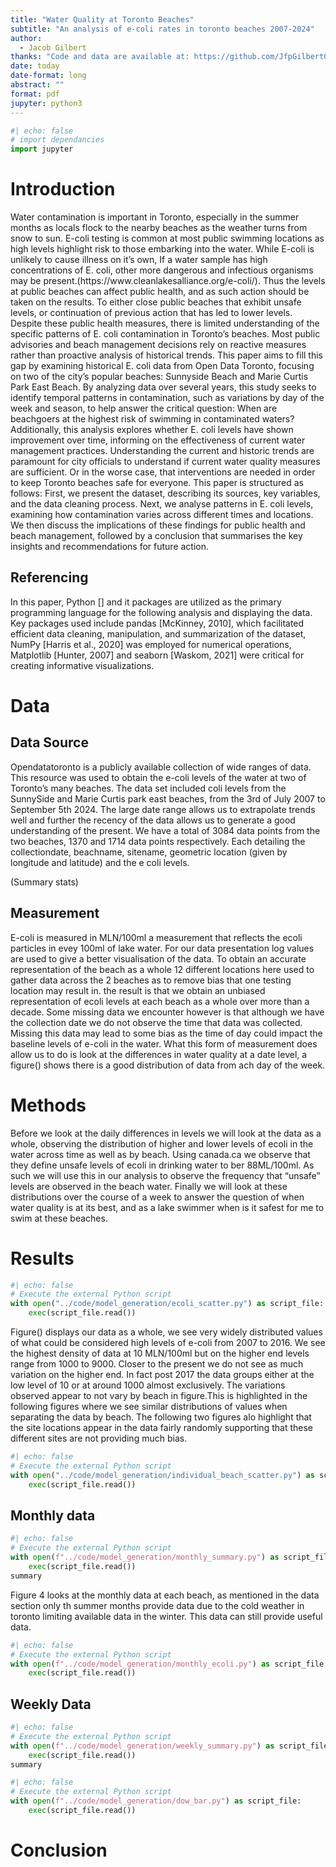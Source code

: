 ```yaml
---
title: "Water Quality at Toronto Beaches"
subtitle: "An analysis of e-coli rates in toronto beaches 2007-2024"
author: 
  - Jacob Gilbert
thanks: "Code and data are available at: https://github.com/JfpGilbert0/toronto-beaches-water-quality."
date: today
date-format: long
abstract: ""
format: pdf
jupyter: python3
---
```


```python
#| echo: false
# import dependancies
import jupyter
```

# Introduction
Water contamination is important in Toronto, especially in the summer months as locals flock to the nearby beaches as the weather turns from snow to sun. E-coli testing is common at most public swimming locations as high levels highlight risk to those embarking into the water. While E-coli is unlikely to cause illness on it's own, If a water sample has high concentrations of E. coli, other more dangerous and infectious organisms may be present.(https://www.cleanlakesalliance.org/e-coli/). Thus the levels at public beaches can affect public health, and as such action should be taken on the results. To either close public beaches that exhibit unsafe levels, or continuation of previous action that has led to lower levels. 
Despite these public health measures, there is limited understanding of the specific patterns of E. coli contamination in Toronto's beaches. Most public advisories and beach management decisions rely on reactive measures rather than proactive analysis of historical trends. This paper aims to fill this gap by examining historical E. coli data from Open Data Toronto, focusing on two of the city’s popular beaches: Sunnyside Beach and Marie Curtis Park East Beach. By analyzing data over several years, this study seeks to identify temporal patterns in contamination, such as variations by day of the week and season, to help answer the critical question: When are beachgoers at the highest risk of swimming in contaminated waters?
Additionally, this analysis explores whether E. coli levels have shown improvement over time, informing on the effectiveness of current water management practices. Understanding the current and historic trends are paramount for city officials to understand if current water quality measures are sufficient. Or in the worse case, that interventions are needed in order to keep Toronto beaches safe for everyone.
This paper is structured as follows: First, we present the dataset, describing its sources, key variables, and the data cleaning process. Next, we analyse patterns in E. coli levels, examining how contamination varies across different times and locations. We then discuss the implications of these findings for public health and beach management, followed by a conclusion that summarises the key insights and recommendations for future action. 

## Referencing
In this paper, Python [] and it packages are utilized as the primary programming language for the following analysis and displaying the data. Key packages used include pandas [McKinney, 2010], which facilitated efficient data cleaning, manipulation, and summarization of the dataset, NumPy [Harris et al., 2020] was employed for numerical operations, Matplotlib [Hunter, 2007] and seaborn [Waskom, 2021] were critical for creating informative visualizations. 

# Data

## Data Source
Opendatatoronto is a publicly available collection of wide ranges of data. This resource was used to obtain the e-coli levels of the water at two of Toronto's many beaches. The data set included coli levels from the SunnySide and Marie Curtis park east beaches, from the 3rd of July 2007 to September 5th 2024. The large date range allows us to extrapolate trends well and further the recency of the data allows us to generate a good understanding of the present. We have a total of 3084 data points from the two beaches, 1370 and 1714 data points respectively. Each detailing the collectiondate, beachname, sitename, geometric location (given by longitude and latitude) and the e coli levels.

(Summary stats)

## Measurement
E-coli is measured in MLN/100ml a measurement that reflects the ecoli particles in evey 100ml of lake water. For our data presentation log values are used to give a better visualisation of the data. To obtain an accurate representation of the beach as a whole 12 different locations here used to gather data across the 2 beaches as to remove bias that one testing location may result in. the result is that we obtain an unbiased representation of ecoli levels at each beach as a whole over more than a decade. Some missing data we encounter however is that although we have the collection date we do not observe the time that data was collected. Missing this data may lead to some bias as the time of day could impact the baseline levels of e-coli in the water. What this form of measurement does allow us to do is look at the differences in water quality at a date level, a figure() shows there is a good distribution of data from ach day of the week.

# Methods
Before we look at the daily differences in levels we will look at the data as a whole, observing the distribution of higher and lower levels of ecoli in the water across time as well as by beach.  Using canada.ca we observe that they define unsafe levels of ecoli in drinking water to ber 88ML/100ml. As such we will use this in our analysis to observe the frequency that “unsafe” levels are observed in the beach water. Finally we will look at these distributions over the course of a week to answer the question of when water quality is at its best, and as a lake swimmer when is it safest for me to swim at these beaches.

# Results
```python
#| echo: false
# Execute the external Python script
with open("../code/model_generation/ecoli_scatter.py") as script_file:
    exec(script_file.read())
```

Figure() displays our data as a whole, we see very widely distributed values of what could be considered high levels of e-coli from 2007 to 2016. We see the highest density of data at 10 MLN/100ml but on the higher end levels range from 1000 to 9000. Closer to the present we do not see as much variation on the higher end. In fact post 2017 the data groups either at the low level of 10 or at around 1000 almost exclusively. The variations observed appear to not vary by beach in figure.This is highlighted in the following figures where we see similar distributions of values when separating the data by beach. The following two figures alo highlight that the site locations appear in the data fairly randomly supporting that these different sites are not providing much bias.
```python
#| echo: false
# Execute the external Python script
with open("../code/model_generation/individual_beach_scatter.py") as script_file:
    exec(script_file.read())
```

## Monthly data
```python
#| echo: false
# Execute the external Python script
with open(f"../code/model_generation/monthly_summary.py") as script_file:
    exec(script_file.read())
summary
```

Figure 4 looks at the monthly data at each beach, as mentioned in the data section only th summer months provide data due to the cold weather in toronto limiting available data in the winter. This data can still provide useful data. 
```python
#| echo: false
# Execute the external Python script
with open(f"../code/model_generation/monthly_ecoli.py") as script_file:
    exec(script_file.read())
```

## Weekly Data
```python
#| echo: false
# Execute the external Python script
with open(f"../code/model_generation/weekly_summary.py") as script_file:
    exec(script_file.read())
summary
```
```python
#| echo: false
# Execute the external Python script
with open(f"../code/model_generation/dow_bar.py") as script_file:
    exec(script_file.read())
```


# Conclusion
